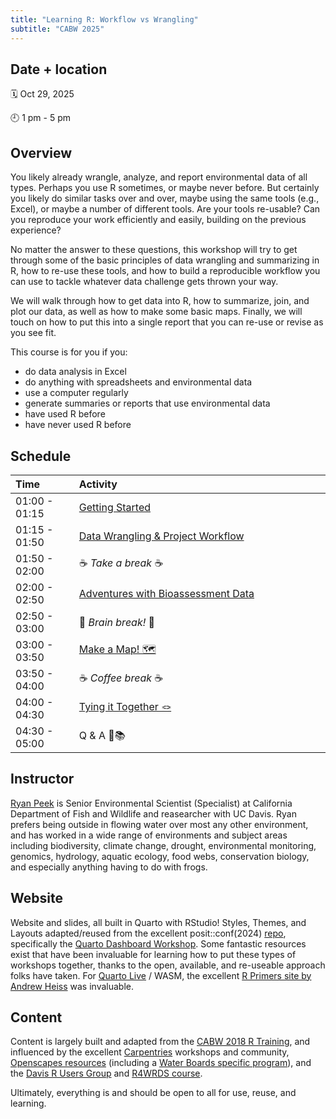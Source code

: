 ```yaml
---
title: "Learning R: Workflow vs Wrangling"
subtitle: "CABW 2025"
---
```


## Date + location

🗓 Oct 29, 2025

🕘 1 pm - 5 pm

## Overview

You likely already wrangle, analyze, and report environmental data of all types. Perhaps you use R sometimes, or maybe never before. But certainly you likely do similar tasks over and over, maybe using the same tools (e.g., Excel), or maybe a number of different tools. Are your tools re-usable? Can you reproduce your work efficiently and easily, building on the previous experience?

No matter the answer to these questions, this workshop will try to get through some of the basic principles of data wrangling and summarizing in R, how to re-use these tools, and how to build a reproducible workflow you can use to tackle whatever data challenge gets thrown your way.

We will walk through how to get data into R, how to summarize, join, and plot our data, as well as how to make some basic maps. Finally, we will touch on how to put this into a single report that you can re-use or revise as you see fit.

This course is for you if you:

-   do data analysis in Excel
-   do anything with spreadsheets and environmental data
-   use a computer regularly
-   generate summaries or reports that use environmental data
-   have used R before
-   have never used R before


## Schedule

| Time          | Activity                                                  |
|:--------------|:----------------------------------------------------------|
| 01:00 - 01:15 | [Getting Started](getting_started)                        |
| 01:15 - 01:50 | [Data Wrangling & Project Workflow](1-data-wrangling/)    |
| 01:50 - 02:00 | ☕ *Take a break* ☕                                        |
| 02:00 - 02:50 | [Adventures with Bioassessment Data ](2-bioadventure/)    |
| 02:50 - 03:00 | 🧠 *Brain break!* 🧠                                      |
| 03:00 - 03:50 | [Make a Map! 🗺️](3-make-maps/)                            |
| 03:50 - 04:00 | ☕ *Coffee break* ☕                                        |
| 04:00 - 04:30 | [Tying it Together 🪢](4-tying-it-together/)              |
| 04:30 - 05:00 | Q & A 🤨📚                                                |


## Instructor

[Ryan Peek](https://ryanpeek.org/) is Senior Environmental Scientist (Specialist) at California Department of Fish and Wildlife and reasearcher with UC Davis. Ryan prefers being outside in flowing water over most any other environment, and has worked in a wide range of environments and subject areas including biodiversity, climate change, drought, environmental monitoring, genomics, hydrology, aquatic ecology, food webs, conservation biology, and especially anything having to do with frogs.

## Website

Website and slides, all built in Quarto with RStudio! Styles, Themes, and Layouts adapted/reused from the excellent posit::conf(2024) [repo](https://github.com/posit-conf-2024), specifically the [Quarto Dashboard Workshop](https://posit-conf-2024.github.io/quarto-dashboards/). Some fantastic resources exist that have been invaluable for learning how to put these types of workshops together, thanks to the open, available, and re-useable approach folks have taken. For [Quarto Live](https://r-wasm.github.io/quarto-live/getting_started/installation.html) / WASM, the excellent [R Primers site by Andrew Heiss](https://r-primers.andrewheiss.com/) was invaluable.

## Content

Content is largely built and adapted from the [CABW 2018 R Training](https://sccwrp.github.io/CABW2018_R_training/), and influenced by the excellent [Carpentries](https://carpentries.org/) workshops and community, [Openscapes resources](https://openscapes.org/resources) (including a [Water Boards specific program](https://cawaterboarddatacenter.github.io/swrcb-openscapes/)), and the [Davis R Users Group](https://d-rug.github.io/) and [R4WRDS course](https://r4wrds.netlify.app/).

Ultimately, everything is and should be open to all for use, reuse, and learning.


